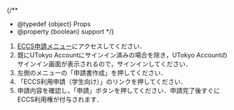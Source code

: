 
{/**
  * @typedef {object} Props
  * @property {boolean} support
  */}

1. [ECCS申請メニュー](https://idm.ecc.u-tokyo.ac.jp/idworkflow/)にアクセスしてください．
2. 既にUTokyo Accountにサインイン済みの場合を除き，UTokyo Accountのサインイン画面が表示されるので，サインインしてください．
3. 左側のメニューの「申請書作成」を押してください．
4. 「ECCS利用申請（学生向け）」のリンクを押してください．
5. 申請内容を確認し，「申請」ボタンを押してください．申請完了後すぐにECCS利用権が付与されます．

<Support lang="ja" show={props.support} />
